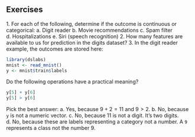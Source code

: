 ## Exercises 
1\. For each of the following, determine if the outcome is continuous or categorical: 
a. Digit reader 
b. Movie recommendations 
c. Spam filter 
d. Hospitalizations 
e. Siri (speech recognition) 
2\. How many features are available to us for prediction in the digits dataset? 
3\. In the digit reader example, the outcomes are stored here: 
```{r, eval=FALSE} 
library(dslabs) 
mnist <- read_mnist() 
y <- mnist$train$labels 
``` 
Do the following operations have a practical meaning? 
```{r, eval=FALSE} 
y[5] + y[6] 
y[5] > y[6] 
``` 
Pick the best answer: 
a. Yes, because $9 + 2 = 11$ and $9 > 2$. 
b. No, because `y` is not a numeric vector. 
c. No, because 11 is not a digit. It's two digits. 
d. No, because these are labels representing a category not a number. A `9` represents a class not the number 9. 

 
